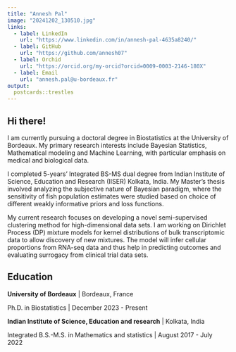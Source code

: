 ```yaml
---
title: "Annesh Pal"
image: "20241202_130510.jpg"
links:
  - label: LinkedIn
    url: "https://www.linkedin.com/in/annesh-pal-4635a8240/"
  - label: GitHub
    url: "https://github.com/annesh07"
  - label: Orchid
    url: "https://orcid.org/my-orcid?orcid=0009-0003-2146-180X"
  - label: Email
    url: "annesh.pal@u-bordeaux.fr"
output:
  postcards::trestles
---
```

 
## Hi there!

I am currently pursuing a doctoral degree in Biostatistics at the University of Bordeaux. My primary research interests include Bayesian Statistics, Mathematical modeling and Machine Learning, with particular emphasis on medical and biological data.

I completed 5-years' Integrated BS-MS dual degree from Indian Institute of Science, Education and Research (IISER) Kolkata, India. My Master's thesis involved analyzing the subjective nature of Bayesian paradigm, where the sensitivity of fish population estimates were studied based on choice of different weakly informative priors and loss functions.

My current research focuses on developing a novel semi-supervised clustering method for high-dimensional data sets. I am working on Dirichlet Process (DP) mixture models for kernel distributions of bulk transcriptomic data to allow discovery of new mixtures. The model will infer cellular proportions from RNA-seq data and thus help in predicting outcomes and evaluating surrogacy from clinical trial data sets.

## Education

**University of Bordeaux** | Bordeaux, France

Ph.D. in Biostatistics | December 2023 - Present

**Indian Institute of Science, Education and research** | Kolkata, India

Integrated B.S.-M.S. in Mathematics and statistics | August 2017 - July 2022

